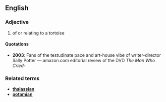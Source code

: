 ==English==
===Adjective===
# of or relating to a tortoise

====Quotations====
* '''2003''': Fans of the testudinate pace and art-house vibe of writer-director Sally Potter &mdash; amazon.com editorial review of the DVD ''The Man Who Cried''-

===Related terms===
*'''[[thalassian]]'''
*'''[[potamian]]'''